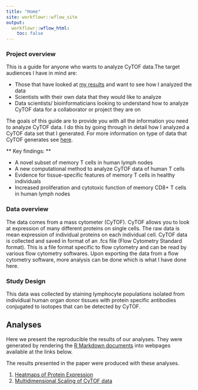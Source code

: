 ```yaml
---
title: "Home"
site: workflowr::wflow_site
output:
  workflowr::wflow_html:
    toc: false
---
```


### Project overview

This is a guide for anyone who wants to analyze CyTOF data.The target audiences I have in mind are:

* Those that have looked at [my results](http://www.jimmunol.org/content/early/2018/08/15/jimmunol.1800716) and want to see how I analyzed the data
* Scientists with their own data that they would like to analyze
* Data scientists/ bioinformaticians looking to understand how to analyze
CyTOF data for a collaborator or project they are on

The goals of this guide are to provide you with all the information you need to 
analyze CyTOF data. I do this by going through in detail how I analyzed
a CyTOF data set that I generated. For more information on type of data
that CyTOF generates see [here](https://en.wikipedia.org/wiki/Mass_cytometry).

** Key findings: **

* A novel subset of memory T cells in human lymph nodes
* A new computational method to analyze CyTOF data of human T cells
* Evidence for tissue-specific features of memory T cells in healthy individuals
* Increased proliferation and cytotoxic function of memory CD8+ T cells in human lymph nodes


### Data overview

The data comes from a mass cytometer (CyTOF). CyTOF allows you to look at 
expression of many different proteins on single cells. The raw data is
mean expression of individual proteins on each individual cell.
CyTOF data is collected and saved in format of an .fcs file (Flow Cytometry
Standard format). This is a file format specific to flow cytometry and can be 
read by various flow cytometry softwares. Upon exporting the data from a flow cytometry 
software, more analysis can be done which is what I have done here. 

### Study Design

This data was collected by staining lymphocyte populations 
isolated from individiual human organ donor tissues with protein 
specific antibodies conjugated to isotopes that can be detected by CyTOF.

## Analyses

Here we present the reproducible the results of our analyses. They were 
generated by rendering the 
[R Markdown documents](https://github.com/davismcc/fibroblast-clonality/tree/master/analysis) 
into webpages available at the links below.

The results presented in the paper were produced with these analyses.

1. [Heatmaps of Protein Expression](Heatmap.html)
2. [Multidimensional Scaling of CyTOF data](MDS.html)
